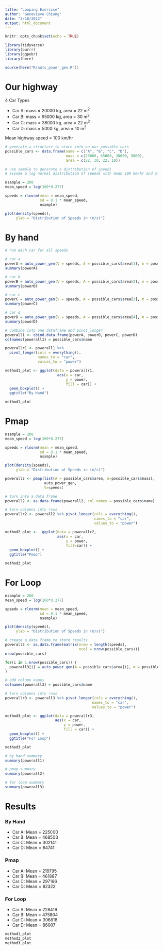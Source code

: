 ```yaml
---
title: "Looping Exercise"
author: "Genevieve Chiong"
date: "2/18/2022"
output: html_document
---
```


```r
knitr::opts_chunk$set(echo = TRUE)

library(tidyverse)
library(purrr)
library(ggpubr)
library(here)

source(here("R/auto_power_gen.R"))
```


# Our highway

4 Car Types 

* Car A: mass = 20000 kg, area = 22 m^2^
* Car B: mass = 65000 kg, area = 30 m^2^ 
* Car C: mass = 38000 kg, area = 22 m^2^
* Car D: mass = 5000 kg, area = 10 m^2^

Mean highway speed = 100 km/hr 

```r
# generate a structure to store info on our possible cars
possible_cars <- data.frame(name = c("A", "B", "C", "D"), 
                            mass = c(20000, 65000, 38000, 5000), 
                            area = c(22, 30, 22, 10))
```

```r
# use sample to generate a distribution of speeds
# assume a log normal distribution of speeds with mean 100 km/hr and standard deviation that is 10% of the mean

nsample = 200
mean_speed = log(100*0.277)

speeds = rlnorm(mean = mean_speed,
                sd = 0.1 * mean_speed,
                nsample)

plot(density(speeds),
     ylab = "Distribution of Speeds in (m/s)")
```

# By hand 
```r
# run each car for all speeds 

# car a 
powerA = auto_power_gen(V = speeds, A = possible_cars$area[1], m = possible_cars$mass[1])
summary(powerA)

# car b 
powerB = auto_power_gen(V = speeds, A = possible_cars$area[2], m = possible_cars$mass[2])
summary(powerB)

# car c 
powerC = auto_power_gen(V = speeds, A = possible_cars$area[3], m = possible_cars$mass[3])
summary(powerC)

# car d
powerD = auto_power_gen(V = speeds, A = possible_cars$area[4], m = possible_cars$mass[4])
summary(powerD)

# combine into one dataframe and pivot_longer
powerall1 <- cbind.data.frame(powerA, powerB, powerC, powerD)
colnames(powerall1) = possible_cars$name

powerallr1 <- powerall1 %>% 
  pivot_longer(cols = everything(), 
               names_to = "car", 
               values_to = "power")

method1_plot <- ggplot(data = powerallr1,
                        aes(x = car,
                            y = power, 
                            fill = car)) +
  geom_boxplot() + 
  ggtitle("By Hand")

method1_plot
```

# Pmap

```r
nsample = 200
mean_speed = log(100*0.277)

speeds = rlnorm(mean = mean_speed,
                sd = 0.1 * mean_speed,
                nsample)

plot(density(speeds),
     ylab = "Distribution of Speeds in (m/s)")
```

```r
powerall2 <- pmap(list(A = possible_cars$area, m=possible_cars$mass), 
                  auto_power_gen, 
                  V=speeds)

# turn into a data frame
powerall2 <- as.data.frame(powerall2, col.names = possible_cars$name)

# turn columns into rows 
powerallr2 <- powerall2 %>% pivot_longer(cols = everything(),
                                         names_to = "car",
                                         values_to = "power")

method2_plot <-  ggplot(data = powerallr2, 
                        aes(x = car,
                            y = power, 
                            fill=car)) + 
  geom_boxplot() + 
  ggtitle("Pmap")

method2_plot
```


# For Loop

```r
nsample = 200
mean_speed = log(100*0.277)

speeds = rlnorm(mean = mean_speed,
                sd = 0.1 * mean_speed,
                nsample)

plot(density(speeds),
     ylab = "Distribution of Speeds in (m/s)")
```

```r
# create a data frame to store results
powerall3 <- as.data.frame(matrix(nrow = length(speeds),
                                  ncol = nrow(possible_cars)))
nrow(possible_cars)

for(i in 1:nrow(possible_cars)) {
  powerall3[i] = auto_power_gen(A = possible_cars$area[i], m = possible_cars$mass[i], V = speeds)
}

# add column names
colnames(powerall3) = possible_cars$name

# turn columns into rows 
powerallr3 <- powerall3 %>% pivot_longer(cols = everything(),
                                        names_to = "car", 
                                        values_to = "power")

method3_plot <- ggplot(data = powerallr3, 
                       aes(x = car,
                           y = power, 
                           fill = car)) + 
  geom_boxplot() +
  ggtitle("For Loop")

method3_plot
```


```r
# by hand summary
summary(powerall1)

# pmap summary
summary(powerall2)

# for loop summary
summary(powerall3)
```

# Results 

### By Hand 

* Car A: Mean = 225000   
* Car B: Mean = 468503   
* Car C: Mean = 302141   
* Car D: Mean = 84741

### Pmap

* Car A: Mean = 219795   
* Car B: Mean = 461887   
* Car C: Mean = 297166   
* Car D: Mean = 82322 

### For Loop

* Car A: Mean = 228416  
* Car B: Mean = 475804   
* Car C: Mean = 306818  
* Car D: Mean = 86007 


```r
method1_plot
method2_plot
method3_plot
```






